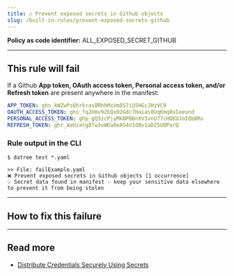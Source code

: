 ```yaml
---
title: ☑️ Prevent exposed secrets in Github objects
slug: /built-in-rules/prevent-exposed-secrets-github
---
```



<CommonOverview />

**Policy as code identifier:** ALL_EXPOSED_SECRET_GITHUB


---

## This rule will fail

If a Github **App token, OAuth access token, Personal access token, and/or Refresh token** are present anywhere in the manifest:

```yaml
APP_TOKEN: ghs_kWZwPsQhrkrasBRhhMxVm8S7iU5HGcJHzVC9
OAUTH_ACCESS_TOKEN: gho_fq2Umv92EQx02Gdc7Haias0UqKmq8xIeeund
PERSONAL_ACCESS_TOKEN: ghp_gQ5zcPjyMkNPBBnXV3vnU77cHOEUJoIQbBRx
REFRESH_TOKEN: ghr_AeUzatg8Tw3uWDa8eA54nId8v1aDZSUDParQ
```

### Rule output in the CLI

```terminal
$ datree test *.yaml

>> File: failExample.yaml
❌ Prevent exposed secrets in Github objects [1 occurrence]
💡 Secret data found in manifest - keep your sensitive data elsewhere to prevent it from being stolen 
```

---

## How to fix this failure

<CommonHowToFix />

---

## Read more

- [Distribute Credentials Securely Using Secrets](https://kubernetes.io/docs/tasks/inject-data-application/distribute-credentials-secure/)

